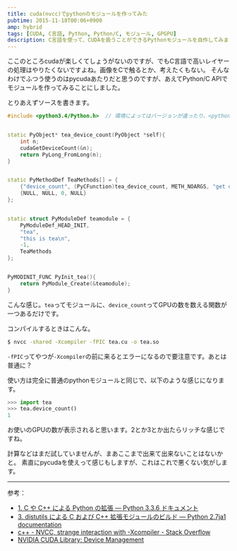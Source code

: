```yaml
---
title: cuda(nvcc)でpythonのモジュールを作ってみた
pubtime: 2015-11-18T00:06+0900
amp: hybrid
tags: [CUDA, C言語, Python, Python/C, モジュール, GPGPU]
description: C言語を使って、CUDAを扱うことができるPythonモジュールを自作してみました。この記事ではサンプルコードとして、gpuの数を数えるモジュールを作っています。
---
```


ここのところcudaが楽しくてしょうがないのですが、でもC言語で高いレイヤーの処理はやりたくないですよね。画像をCで触るとか、考えたくもない。
そんなわけでふつう使うのはpycudaあたりだと思うのですが、あえてPython/C APIでモジュールを作ってみることにしました。

とりあえずソースを書きます。
``` cpp
#include <python3.4/Python.h>  // 環境によってはバージョンが違ったり、<python.h>だけで良かったりするかも。


static PyObject* tea_device_count(PyObject *self){
    int n;
    cudaGetDeviceCount(&n);
    return PyLong_FromLong(n);
}


static PyMethodDef TeaMethods[] = {
    {"device_count", (PyCFunction)tea_device_count, METH_NOARGS, "get device count."},
    {NULL, NULL, 0, NULL}
};


static struct PyModuleDef teamodule = {
    PyModuleDef_HEAD_INIT,
    "tea",
    "this is tea\n",
    -1,
    TeaMethods
};


PyMODINIT_FUNC PyInit_tea(){
    return PyModule_Create(&teamodule);
}
```
こんな感じ。`tea`ってモジュールに、`device_count`ってGPUの数を数える関数が一つあるだけです。

コンパイルするときはこんな。
``` bash
$ nvcc -shared -Xcompiler -fPIC tea.cu -o tea.so
```
`-fPIC`ってやつが`-Xcompiler`の前に来るとエラーになるので要注意です。あとは普通に？

使い方は完全に普通のpythonモジュールと同じで、以下のような感じになります。
``` python
>>> import tea
>>> tea.device_count()
1
```
お使いのGPUの数が表示されると思います。2とか3とか出たらリッチな感じですね。

計算などはまだ試していませんが、まあここまで出来て出来ないことはないかと。
素直にpycudaを使えって感じもしますが、これはこれで悪くない気がします。

---

参考：
- [1. C や C++ による Python の拡張 &mdash; Python 3.3.6 ドキュメント](http://docs.python.jp/3.3/extending/extending.html)
- [3. distutils による C および C++ 拡張モジュールのビルド &mdash; Python 2.7ja1 documentation](http://docs.python.jp/2/extending/building.html)
- [c++ - NVCC, strange interaction with -Xcompiler - Stack Overflow](http://stackoverflow.com/questions/26674885/nvcc-strange-interaction-with-xcompiler)
- [NVIDIA CUDA Library: Device Management](http://developer.download.nvidia.com/compute/cuda/4_1/rel/toolkit/docs/online/group__CUDART__DEVICE.html)
